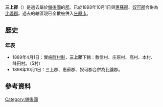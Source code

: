{{日本郡 (廢除)
| 郡 = 三上郡
| 日文原名 = 三上郡
| 平假名 = みかみぐん
| 羅馬字拼音 = Mikami-gun
| 地圖 =
| 廢除時間 = 1898年10月1日
| 廢除理由 = 無管轄町村
| 廢除時處置 = '''三上郡'''、[[惠蘇郡|惠蘇郡]]、[[奴可郡|奴可郡]] → [[比婆郡|比婆郡]]
| 現在郡 = 庄原市
| 都道府縣 = 廣島縣
| 編號 = 
| 町 = 
| 村 = 5
| 經度 = 
| 緯度 = 
| 註記 = 
|}}
'''三上郡'''（{{jpn|j=三上郡|hg=みかみぐん|rm=Mikami gun|f=y}}）是過去屬於[[備後國|備後國]]的[[郡|郡]]。已於1898年10月1日與[[惠蘇郡|惠蘇郡]]、[[奴可郡|奴可郡]]合併為[[比婆郡|比婆郡]]。過去的轄區現已全數被併入[[庄原市|庄原市]]。

==歷史==
===年表===
* 1889年4月1日：實施[[町村制|町村制]]，'''三上郡'''下轄：敷信村、庄原村、高村、本村、峰田村。（5村）
* 1898年10月1日：三上郡、惠蘇郡、奴可郡合併為比婆郡。

==參考資料==
{{reflist}}

{{吉備四國的郡}}

[[Category:備後國|Category:備後國]]